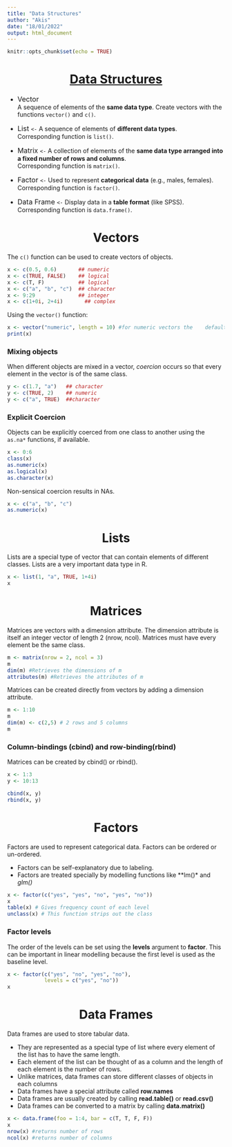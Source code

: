 ```yaml
---
title: "Data Structures"
author: "Akis"
date: "18/01/2022"
output: html_document
---
```


```r
knitr::opts_chunk$set(echo = TRUE)
```

<u><center><h1> Data Structures </u></center></h1>

* <font size="3"> Vector </font>\
A sequence of elements of the **same data type**. Create vectors with the functions ```vector()``` and ```c()```.\

* <font size="3"> List </font> ```<-``` A sequence of elements of **different data types**.\
Corresponding function is ```list()```.

* <font size="3"> Matrix </font> ```<-``` A collection of elements of the **same data type arranged into a fixed number of rows and columns**.\
Corresponding function is ```matrix()```.

* <font size="3"> Factor </font> ```<-``` Used to represent **categorical data** (e.g., males, females).\
Corresponding function is ```factor()```.

* <font size="3"> Data Frame </font> ```<-``` Display data in a **table format** (like SPSS).\
Corresponding function is ```data.frame()```.

<center><h1> Vectors </center></h1>

The ```c()``` function can be used to create vectors of objects.

```r
x <- c(0.5, 0.6)       ## numeric
x <- c(TRUE, FALSE)    ## logical
x <- c(T, F)           ## logical
x <- c("a", "b", "c")  ## character
x <- 9:29              ## integer
x <- c(1+0i, 2+4i)       ## complex
```

Using the ```vector()``` function:
```r
x <- vector("numeric", length = 10) #for numeric vectors the    default value is zero.
print(x)
```

### Mixing objects

When different objects are mixed in a vector, *coercion* occurs so that every element in the vector is of the same class.

```r
y <- c(1.7, "a")   ## character
y <- c(TRUE, 2)    ## numeric
y <- c("a", TRUE)  ##character
```

### Explicit Coercion

Objects can be explicitly coerced from one class to another using the `as.na*` functions, if available.

```r
x <- 0:6
class(x)
as.numeric(x)
as.logical(x)
as.character(x)
```

Non-sensical coercion results in NAs.

```r
x <- c("a", "b", "c")
as.numeric(x)
```

<center><h1> Lists </center></h1>

Lists are a special type of vector that can contain elements of different classes. Lists are a very important data type in R.

```r
x <- list(1, "a", TRUE, 1+4i)
x
```


<center><h1> Matrices </center></h1>

Matrices are vectors with a dimension attribute. The dimension attribute is itself an integer vector of length 2 (nrow, ncol). Matrices must have every element be the same class.

```r
m <- matrix(nrow = 2, ncol = 3)
m
dim(m) #Retrieves the dimensions of m
attributes(m) #Retrieves the attributes of m
```

Matrices can be created directly from vectors by adding a dimension attribute.

```r
m <- 1:10
m
dim(m) <- c(2,5) # 2 rows and 5 columns
m
```

### Column-bindings (cbind) and row-binding(rbind)

Matrices can be created by cbind() or rbind().

```r
x <- 1:3
y <- 10:13

cbind(x, y)
rbind(x, y)
```

<center><h1> Factors </center></h1>

Factors are used to represent categorical data. Factors can be ordered or un-ordered.

* Factors can be self-explanatory due to labeling.
* Factors are treated specially by modelling functions like **lm()* and *glm()*

```r
x <- factor(c("yes", "yes", "no", "yes", "no"))
x
table(x) # Gives frequency count of each level
unclass(x) # This function strips out the class
```

### Factor levels

The order of the levels can be set using the **levels** argument to **factor**. This can be important in linear modelling because the first level is used as the baseline level.

```r
x <- factor(c("yes", "no", "yes", "no"),
            levels = c("yes", "no"))
x
```

<center><h1> Data Frames </center></h1>

Data frames are used to store tabular data.

* They are represented as a special type of list where every element of the list has to have the same length.
* Each element of the list can be thought of as a column and the length of each element is the number of rows.
* Unlike matrices, data frames can store different classes of objects in each columns
* Data frames have a special attribute called **row.names**
* Data frames are usually created by calling **read.table()** or **read.csv()**
* Data frames can be converted to a matrix by calling **data.matrix()**

```r
x <- data.frame(foo = 1:4, bar = c(T, T, F, F))
x
nrow(x) #returns number of rows
ncol(x) #returns number of columns
```



